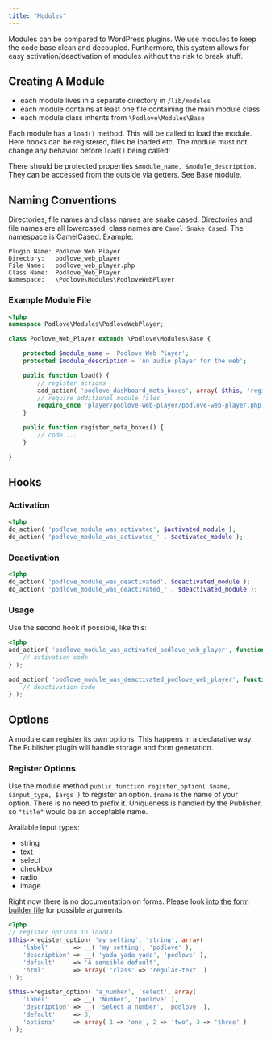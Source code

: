 ```yaml
---
title: "Modules"
---
```


Modules can be compared to WordPress plugins. We use modules to keep the code base clean and decoupled. Furthermore, this system allows for easy activation/deactivation of modules without the risk to break stuff.

## Creating A Module

- each module lives in a separate directory in `/lib/modules`
- each module contains at least one file containing the main module class
- each module class inherits from `\Podlove\Modules\Base`

Each module has a `load()` method. This will be called to load the module. Here hooks can be registered, files be loaded etc. The module must not change any behavior before `load()` being called!

There should be protected properties `$module_name, $module_description`. They can be accessed from the outside via getters. See Base module.

## Naming Conventions

Directories, file names and class names are snake cased. Directories and file names are all lowercased, class names are `Camel_Snake_Cased`. The namespace is CamelCased. Example:

```
Plugin Name: Podlove Web Player
Directory:   podlove_web_player
File Name:   podlove_web_player.php
Class Name:  Podlove_Web_Player
Namespace:   \Podlove\Modules\PodloveWebPlayer
```

### Example Module File

```php
<?php
namespace Podlove\Modules\PodloveWebPlayer;

class Podlove_Web_Player extends \Podlove\Modules\Base {

	protected $module_name = 'Podlove Web Player';
	protected $module_description = 'An audio player for the web';

	public function load() {
		// register actions
		add_action( 'podlove_dashboard_meta_boxes', array( $this, 'register_meta_boxes' ) );
		// require additional module files
		require_once 'player/podlove-web-player/podlove-web-player.php';
	}

	public function register_meta_boxes() {
		// code ...
	}

}
```

## Hooks

### Activation

```php
<?php
do_action( 'podlove_module_was_activated', $activated_module );
do_action( 'podlove_module_was_activated_' . $activated_module );
```

### Deactivation

```php
<?php
do_action( 'podlove_module_was_deactivated', $deactivated_module );
do_action( 'podlove_module_was_deactivated_' . $deactivated_module );
```

### Usage

Use the second hook if possible, like this:

```php
<?php
add_action( 'podlove_module_was_activated_podlove_web_player', function( $module_name ) {
	// activation code
} );

add_action( 'podlove_module_was_deactivated_podlove_web_player', function( $module_name ) {
	// deactivation code
} );
```

## Options

A module can register its own options. This happens in a declarative way. The Publisher plugin will handle storage and form generation.

### Register Options

Use the module method `public function register_option( $name, $input_type, $args )` to register an option. `$name` is the name of your option. There is no need to prefix it. Uniqueness is handled by the Publisher, so `"title"` would be an acceptable name.

Available input types:

* string
* text
* select
* checkbox
* radio
* image

Right now there is no documentation on forms. Please look [into the form builder file](https://github.com/podlove/podlove-publisher/blob/master/lib/form/input/builder.php) for possible arguments.

```php
<?php
// register options in load()
$this->register_option( 'my setting', 'string', array(
	'label'       => __( 'my setting', 'podlove' ),
	'description' => __( 'yada yada yada', 'podlove' ),
	'default'     => 'A sensible default',
	'html'        => array( 'class' => 'regular-text' )
) );

$this->register_option( 'a_number', 'select', array(
	'label'       => __( 'Number', 'podlove' ),
	'description' => __( 'Select a number', 'podlove' ),
	'default'     => 3,
	'options'     => array( 1 => 'one', 2 => 'two', 3 => 'three' )
) );
```
